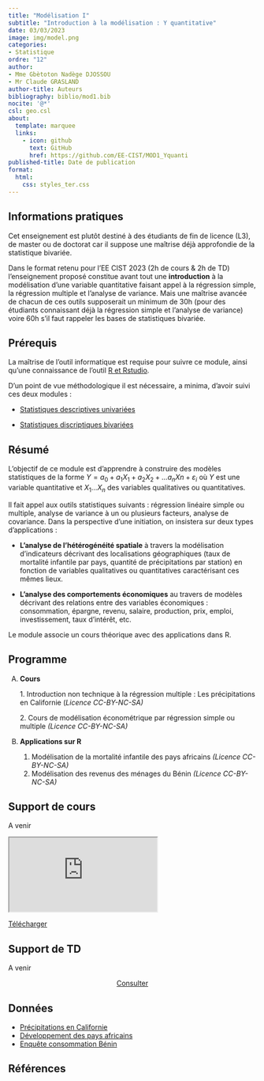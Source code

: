 ```yaml
---
title: "Modélisation I"
subtitle: "Introduction à la modélisation : Y quantitative"
date: 03/03/2023
image: img/model.png
categories: 
- Statistique
ordre: "12" 
author: 
- Mme Gbètoton Nadège DJOSSOU
- Mr Claude GRASLAND
author-title: Auteurs
bibliography: biblio/mod1.bib
nocite: '@*'
csl: geo.csl
about:
  template: marquee
  links:
    - icon: github
      text: GitHub
      href: https://github.com/EE-CIST/MOD1_Yquanti
published-title: Date de publication 
format:
  html: 
    css: styles_ter.css
---
```


<!-- ::: {#contrib} -->

<!-- ### Contributeur·rice·s -->

<!-- Hugues Pecout, ... -->

<!-- ::: -->

::: {#block}
## <i class="bi bi-info-circle"></i> Informations pratiques

Cet enseignement est plutôt destiné à des étudiants de fin de licence (L3), de master ou de doctorat car il suppose une maîtrise déjà approfondie de la statistique bivariée.

Dans le format retenu pour l'EE CIST 2023 (2h de cours & 2h de TD) l'enseignement proposé constitue avant tout une **introduction** à la modélisation d'une variable quantitative faisant appel à la régression simple, la régression multiple et l'analyse de variance. Mais une maîtrise avancée de chacun de ces outils supposerait un minimum de 30h (pour des étudiants connaissant déjà la régression simple et l'analyse de variance) voire 60h s'il faut rappeler les bases de statistiques bivariée.
:::

<div>

## <i class="bi bi-ui-checks-grid"></i> Prérequis

La maîtrise de l'outil informatique est requise pour suivre ce module, ainsi qu'une connaissance de l'outil [R et Rstudio](out1_r.qmd).

D'un point de vue méthodologique il est nécessaire, a minima, d'avoir suivi ces deux modules :

-   [Statistiques descriptives univariées](exp1_uni.qmd)

-   [Statistiques discriptiques bivariées](exp2_biv.qmd)

</div>

<div>

## <i class="bi bi-bookmark"></i> Résumé

L'objectif de ce module est d'apprendre à construire des modèles statistiques de la forme $Y = a_0 + a_1X_1 + a_2X_2 + … a_nXn + \varepsilon_i$ où $Y$ est une variable quantitative et $X_1 ...X_n$ des variables qualitatives ou quantitatives.

Il fait appel aux outils statistiques suivants : régression linéaire simple ou multiple, analyse de variance à un ou plusieurs facteurs, analyse de covariance. Dans la perspective d'une initiation, on insistera sur deux types d'applications :

-   **L'analyse de l'hétérogénéité spatiale** à travers la modélisation d'indicateurs décrivant des localisations géographiques (taux de mortalité infantile par pays, quantité de précipitations par station) en fonction de variables qualitatives ou quantitatives caractérisant ces mêmes lieux.

-   **L'analyse des comportements économiques** au travers de modèles décrivant des relations entre des variables économiques : consommation, épargne, revenu, salaire, production, prix, emploi, investissement, taux d'intérêt, etc.

Le module associe un cours théorique avec des applications dans R.

</div>

<div>

## <i class="bi bi-calendar-week"></i> Programme

A.  **Cours**

    1\. Introduction non technique à la régression multiple : Les précipitations en Californie (*Licence CC-BY-NC-SA)*

    2\. Cours de modélisation économétrique par régression simple ou multiple *(Licence CC-BY-NC-SA)*

```{=html}
<!-- -->
```
B.  **Applications sur R**

    1.  Modélisation de la mortalité infantile des pays africains *(Licence CC-BY-NC-SA)*
    2.  Modélisation des revenus des ménages du Bénin *(Licence CC-BY-NC-SA)*

</div>

<div>

## <i class="bi bi-person-video3"></i> Support de cours

A venir

</div>

<object class="slide" data="support/introR_seance2_diapo.pdf" type="application/pdf">

<iframe class="slide" src="https://meghan.rbind.io/slides/neair/neair.html#/title-slide">

</iframe>

::: {#url}
<i class="bi bi-cloud-arrow-down-fill"></i> [Télécharger</i>]()
:::

</object>

<div>

## <i class="bi bi-person-video3"></i> Support de TD

A venir

<center><a href="" class="btn btn-warning" role="button" aria-disabled="true"><i class="bi bi-eye"></i> Consulter</a></center>

</div>

<div>

## <i class="bi bi-clipboard-data"></i> Données

-   [Précipitations en Californie](../donnees/pre_calif_1965.qmd)
-   [Développement des pays africains](../donnees/dev_afric_2018.qmd)
-   [Enquête consommation Bénin](../donnees/fin_benin_2018.qmd)

</div>

## <i class="bi bi-file-earmark-text"></i> Références

::: {#refs}
:::
